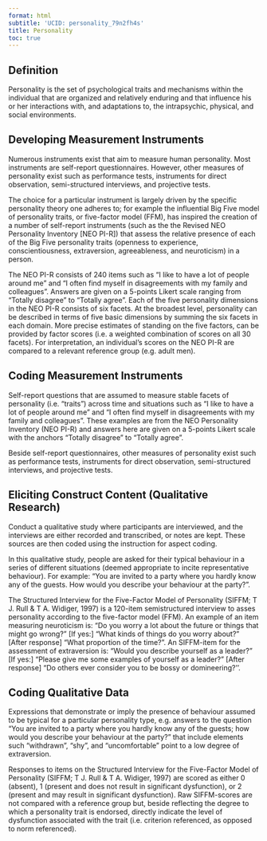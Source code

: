 ```yaml
---
format: html
subtitle: 'UCID: personality_79n2fh4s'
title: Personality
toc: true
---
```


## Definition

Personality is the set of psychological traits and mechanisms within the individual that are organized and relatively enduring and that influence his or her interactions with, and adaptations to, the intrapsychic, physical, and social environments.


## Developing Measurement Instruments

Numerous instruments exist that aim to measure human personality. Most instruments are self-report questionnaires. However, other measures of personality exist such as performance tests, instruments for direct observation, semi-structured interviews, and projective tests.

The choice for a particular instrument is largely driven by the specific personality theory one adheres to; for example the influential Big Five model of personality traits, or five-factor model (FFM), has inspired the creation of a number of self-report instruments (such as the the Revised NEO Personality Inventory [NEO PI-R]) that assess the relative presence of each of the Big Five personality traits (openness to experience, conscientiousness, extraversion, agreeableness, and neuroticism) in a person.

The NEO PI-R consists of 240 items such as "I like to have a lot of people around me" and "I often find myself in disagreements with my family and colleagues". Answers are given on a 5-points Likert scale ranging from "Totally disagree" to "Totally agree". Each of the five personality dimensions in the NEO PI-R consists of six facets. At the broadest level, personality can be described in terms of five basic dimensions by summing the six facets in each domain. More precise estimates of standing on the five factors, can be provided by factor scores (i.e. a weighted combination of scores on all 30 facets). For interpretation, an individual's scores on the NEO PI-R are compared to a relevant reference group (e.g. adult men).


## Coding Measurement Instruments

Self-report questions that are assumed to measure stable facets of personality (i.e. "traits") across time and situations such as "I like to have a lot of people around me" and "I often find myself in disagreements with my family and colleagues". These examples are from the NEO Personality Inventory (NEO PI-R) and answers here are given on a 5-points Likert scale with the anchors "Totally disagree" to "Totally agree". 

Beside self-report questionnaires, other measures of personality exist such as performance tests,  instruments for direct observation, semi-structured interviews, and projective tests.


## Eliciting Construct Content (Qualitative Research)

Conduct a qualitative study where participants are interviewed, and the interviews are either recorded and transcribed, or notes are kept. These sources are then coded using the instruction for aspect coding.

In this qualitative study, people are asked for their typical behaviour in a series of different situations (deemed appropriate to incite representative behaviour). For example: "You are invited to a party where you hardly know any of the guests. How would you describe your behaviour at the party?".

The Structured Interview for the Five-Factor Model of Personality (SIFFM; T J. Rull & T A. Widiger, 1997) is a 120-item semistructured interview to asses personality according to the five-factor model (FFM). An example of an item measuring neuroticism is: "Do you worry a lot about the future or things that might go wrong?" [If yes:] "What kinds of things do you worry about?" [After response] "What proportion of the time?". An SIFFM-item for the assessment of extraversion is: "Would you describe yourself as a leader?" [If yes:] "Please give me some examples of yourself as a leader?" [After response] "Do others ever consider you to be bossy or domineering?''.

## Coding Qualitative Data

Expressions that demonstrate or imply the presence of behaviour assumed to be typical for a particular personality type, e.g. answers to the question "You are invited to a party where you hardly know any of the guests; how would you describe your behaviour at the party?" that include elements such "withdrawn", "shy", and "uncomfortable" point to a low degree of extraversion. 

Responses to items on the Structured Interview for the Five-Factor Model of Personality (SIFFM; T J. Rull & T A. Widiger, 1997) are scored as either 0 (absent), 1 (present and does not result in significant dysfunction), or 2 (present and may result in significant dysfunction). Raw SIFFM-scores are not compared with a reference group but, beside reflecting the degree to which a personality trait is endorsed, directly indicate the level of dysfunction associated with the trait (i.e. criterion referenced, as opposed to norm referenced).


